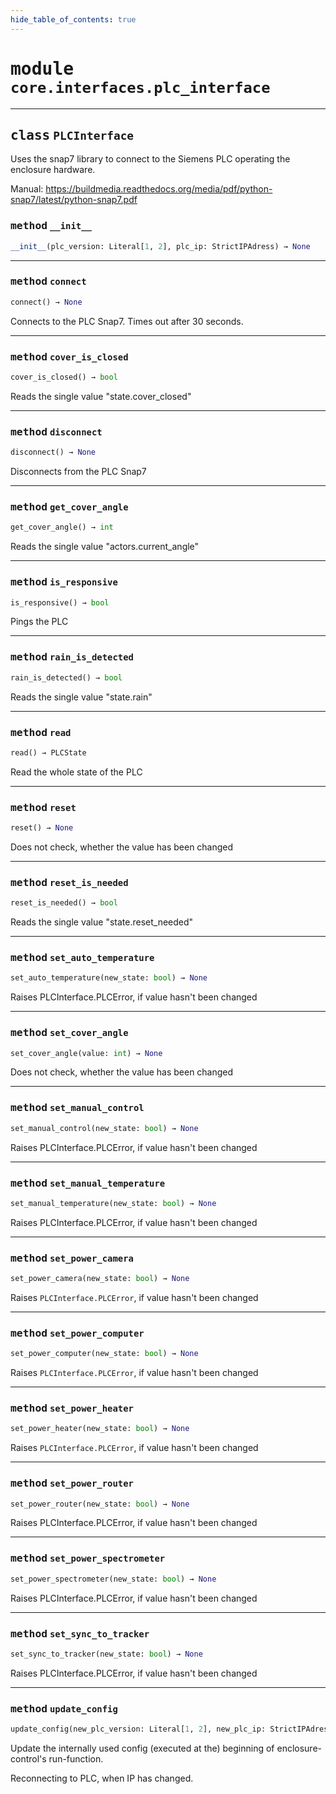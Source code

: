 ```yaml
---
hide_table_of_contents: true
---
```


<!-- markdownlint-disable -->

# <kbd>module</kbd> `core.interfaces.plc_interface`






---

## <kbd>class</kbd> `PLCInterface`
Uses the snap7 library to connect to the Siemens PLC operating the enclosure hardware. 

Manual: https://buildmedia.readthedocs.org/media/pdf/python-snap7/latest/python-snap7.pdf 

### <kbd>method</kbd> `__init__`

```python
__init__(plc_version: Literal[1, 2], plc_ip: StrictIPAdress) → None
```








---

### <kbd>method</kbd> `connect`

```python
connect() → None
```

Connects to the PLC Snap7. Times out after 30 seconds. 

---

### <kbd>method</kbd> `cover_is_closed`

```python
cover_is_closed() → bool
```

Reads the single value "state.cover_closed"  

---

### <kbd>method</kbd> `disconnect`

```python
disconnect() → None
```

Disconnects from the PLC Snap7 

---

### <kbd>method</kbd> `get_cover_angle`

```python
get_cover_angle() → int
```

Reads the single value "actors.current_angle"  

---

### <kbd>method</kbd> `is_responsive`

```python
is_responsive() → bool
```

Pings the PLC 

---

### <kbd>method</kbd> `rain_is_detected`

```python
rain_is_detected() → bool
```

Reads the single value "state.rain"  

---

### <kbd>method</kbd> `read`

```python
read() → PLCState
```

Read the whole state of the PLC 

---

### <kbd>method</kbd> `reset`

```python
reset() → None
```

Does not check, whether the value has been changed 

---

### <kbd>method</kbd> `reset_is_needed`

```python
reset_is_needed() → bool
```

Reads the single value "state.reset_needed"  

---

### <kbd>method</kbd> `set_auto_temperature`

```python
set_auto_temperature(new_state: bool) → None
```

Raises PLCInterface.PLCError, if value hasn't been changed 

---

### <kbd>method</kbd> `set_cover_angle`

```python
set_cover_angle(value: int) → None
```

Does not check, whether the value has been changed 

---

### <kbd>method</kbd> `set_manual_control`

```python
set_manual_control(new_state: bool) → None
```

Raises PLCInterface.PLCError, if value hasn't been changed 

---

### <kbd>method</kbd> `set_manual_temperature`

```python
set_manual_temperature(new_state: bool) → None
```

Raises PLCInterface.PLCError, if value hasn't been changed 

---

### <kbd>method</kbd> `set_power_camera`

```python
set_power_camera(new_state: bool) → None
```

Raises `PLCInterface.PLCError`, if value hasn't been changed 

---

### <kbd>method</kbd> `set_power_computer`

```python
set_power_computer(new_state: bool) → None
```

Raises `PLCInterface.PLCError`, if value hasn't been changed 

---

### <kbd>method</kbd> `set_power_heater`

```python
set_power_heater(new_state: bool) → None
```

Raises `PLCInterface.PLCError`, if value hasn't been changed 

---

### <kbd>method</kbd> `set_power_router`

```python
set_power_router(new_state: bool) → None
```

Raises PLCInterface.PLCError, if value hasn't been changed 

---

### <kbd>method</kbd> `set_power_spectrometer`

```python
set_power_spectrometer(new_state: bool) → None
```

Raises PLCInterface.PLCError, if value hasn't been changed 

---

### <kbd>method</kbd> `set_sync_to_tracker`

```python
set_sync_to_tracker(new_state: bool) → None
```

Raises PLCInterface.PLCError, if value hasn't been changed 

---

### <kbd>method</kbd> `update_config`

```python
update_config(new_plc_version: Literal[1, 2], new_plc_ip: StrictIPAdress) → None
```

Update the internally used config (executed at the) beginning of enclosure-control's run-function. 

Reconnecting to PLC, when IP has changed. 


